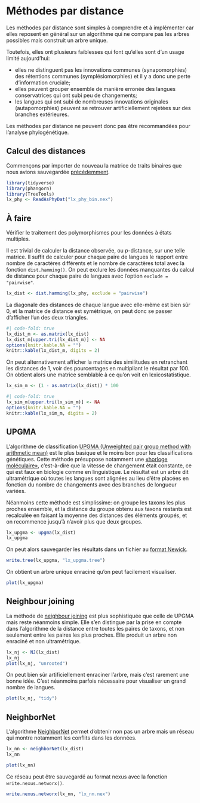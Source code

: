 # Méthodes par distance

Les méthodes par distance sont simples à comprendre et à implémenter car elles reposent en général sur un algorithme qui ne compare pas les arbres possibles mais construit un arbre unique.

Toutefois, elles ont plusieurs faiblesses qui font qu'elles sont d'un usage limité aujourd'hui:

  * elles ne distinguent pas les innovations communes (synapomorphies) des rétentions communes (symplésiomorphies) et il y a donc une perte d'information cruciale;
  * elles peuvent grouper ensemble de manière erronée des langues conservatrices qui ont subi peu de changements;
  * les langues qui ont subi de nombreuses innovations originales (autapomorphies) peuvent se retrouver artificiellement rejetées sur des branches extérieures.
  
Les méthodes par distance ne peuvent donc pas être recommandées pour l'analyse phylogénétique.

## Calcul des distances

Commençons par importer de nouveau la matrice de traits binaires que nous avions sauvegardée [précédemment](import.qmd#lst:save).

```r
library(tidyverse)
library(phangorn)
library(TreeTools)
lx_phy <- ReadAsPhyDat("lx_phy_bin.nex")
```

::: column-margin
::: {.callout-caution}
## À faire
Vérifier le traitement des polymorphismes pour les données à états multiples.
:::
:::

Il est trivial de calculer la distance observée, ou *p*-distance, sur une telle matrice. Il suffit de calculer pour chaque paire de langues le rapport entre nombre de caractères différents et le nombre de caractères total avec la fonction `dist.hamming()`. On peut exclure les données manquantes du calcul de distance pour chaque paire de langues avec l'option `exclude = "pairwise"`.

```r
lx_dist <- dist.hamming(lx_phy, exclude = "pairwise")
```

La diagonale des distances de chaque langue avec elle-même est bien sûr 0, et la matrice de distance est symétrique, on peut donc se passer d'afficher l'un des deux triangles.

```r
#| code-fold: true
lx_dist_m <- as.matrix(lx_dist)
lx_dist_m[upper.tri(lx_dist_m)] <- NA
options(knitr.kable.NA = "")
knitr::kable(lx_dist_m, digits = 2)
```

On peut alternativement afficher la matrice des similitudes en retranchant les distances de 1, voir des pourcentages en multipliant le résultat par 100. On obtient alors une matrice semblable à ce qu'on voit en lexicostatistique.

```r
lx_sim_m <- (1 - as.matrix(lx_dist)) * 100
```

```r
#| code-fold: true
lx_sim_m[upper.tri(lx_sim_m)] <- NA
options(knitr.kable.NA = "")
knitr::kable(lx_sim_m, digits = 2)
```

## UPGMA {#sec-upgma}

L'algorithme de classification [UPGMA (Unweighted pair group method with arithmetic mean)](https://fr.wikipedia.org/wiki/Unweighted_pair_group_method_with_arithmetic_mean) est le plus basique et le moins bon pour les classifications génétiques. Cette méthode présuppose notamment une [«horloge moléculaire»](https://fr.wikipedia.org/wiki/Horloge_mol%C3%A9culaire), c'est-à-dire que la vitesse de changement était constante, ce qui est faux en biologie comme en linguistique. Le résultat est un arbre dit ultramétrique où toutes les langues sont alignées au lieu d'être placées en fonction du nombre de changements avec des branches de longueur variées.

Néanmoins cette méthode est simplissime: on groupe les taxons les plus proches ensemble, et la distance du groupe obtenu aux taxons restants est recalculée en faisant la moyenne des distances des éléments groupés, et on recommence jusqu'à n'avoir plus que deux groupes.

```r
lx_upgma <- upgma(lx_dist)
lx_upgma
```

On peut alors sauvegarder les résultats dans un fichier au [format Newick](https://fr.wikipedia.org/wiki/Newick).

```r
write.tree(lx_upgma, "lx_upgma.tree")
```

On obtient un arbre unique enraciné qu'on peut facilement visualiser.

```r
plot(lx_upgma)
```

## Neighbour joining

La méthode de [neighbour joining](https://fr.wikipedia.org/wiki/Neighbour_joining) est plus sophistiquée que celle de UPGMA mais reste néanmoins simple. Elle s'en distingue par la prise en compte dans l'algorithme de la distance entre toutes les paires de taxons, et non seulement entre les paires les plus proches. Elle produit un arbre non enraciné et non ultramétrique.

```r
lx_nj <- NJ(lx_dist)
lx_nj
plot(lx_nj, "unrooted")
```

On peut bien sûr artificiellement enraciner l'arbre, mais c'est rarement une bonne idée. C'est néanmoins parfois nécessaire pour visualiser un grand nombre de langues.

```r
plot(lx_nj, "tidy")
```

## NeighborNet

L'algorithme [NeighborNet](https://en.wikipedia.org/wiki/Neighbor-net) permet d'obtenir non pas un arbre mais un réseau qui montre notamment les conflits dans les données.

```r
lx_nn <- neighborNet(lx_dist)
lx_nn
```

```r
plot(lx_nn)
```

Ce réseau peut être sauvegardé au format nexus avec la fonction `write.nexus.networx()`.

```r
write.nexus.networx(lx_nn, "lx_nn.nex")
```
